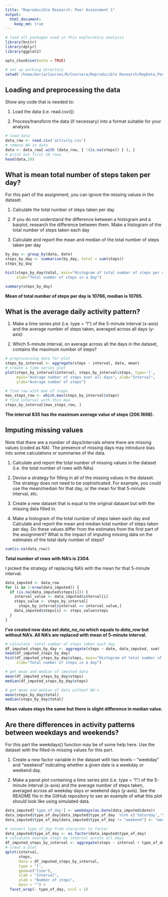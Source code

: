 ```yaml
---
title: "Reproducible Research: Peer Assessment 1"
output: 
  html_document:
    keep_md: true
---
```

```r
# load all packages used in this exploratory analysis
library(knitr)
library(dplyr)
library(ggplot2)
```


```r
opts_chunk$set(echo = TRUE)
```


```r
# set up working directory
setwd('/home/daria/Courses/R/Coursera/Reproducible Research/RepData_PeerAssessment1')
```


## Loading and preprocessing the data

Show any code that is needed to:

1. Load the data (i.e. read.csv())

2. Process/transform the data (if necessary) into a format suitable for your analysis

```r
# load data
data_row <- read.csv('activity.csv')
# remove NA in data
data <- data_row[ with (data_row, { !(is.na(steps)) } ), ]
# print out first 20 rows
head(data,20)
```


## What is mean total number of steps taken per day?

For this part of the assignment, you can ignore the missing values in the dataset.

1. Calculate the total number of steps taken per day

2. If you do not understand the difference between a histogram and a barplot, research the difference between them. Make a histogram of the total number of steps taken each day

3. Calculate and report the mean and median of the total number of steps taken per day

```r
by_day <- group_by(data, date)
steps_by_day <- summarise(by_day, total = sum(steps))
steps_by_day
```

```r
hist(steps_by_day$total, main="Histogram of total number of steps per day", 
     xlab="Total number of steps in a day")
```

```r
summary(steps_by_day)
```
**Mean of total number of steps per day is 10766, median is 10765.**

## What is the average daily activity pattern?

1. Make a time series plot (i.e. type = "l") of the 5-minute interval (x-axis) and the average number of steps taken, averaged across all days (y-axis)

2. Which 5-minute interval, on average across all the days in the dataset, contains the maximum number of steps?

```r
# preprocessing data for plot
steps_by_interval <- aggregate(steps ~ interval, data, mean)
# create a time series plot 
plot(steps_by_interval$interval, steps_by_interval$steps, type='l', 
     main="Average number of steps over all days", xlab="Interval", 
     ylab="Average number of steps")
```

```r
# find row with max of steps
max_steps_row <- which.max(steps_by_interval$steps)
# find interval with this max
steps_by_interval[max_steps_row, ]
```

**The interval 835 has the maximum average value of steps (206.1698).**

## Imputing missing values

Note that there are a number of days/intervals where there are missing values (coded as NA). The presence of missing days may introduce bias into some calculations or summaries of the data.

1. Calculate and report the total number of missing values in the dataset (i.e. the total number of rows with NAs)

2. Devise a strategy for filling in all of the missing values in the dataset. The strategy does not need to be sophisticated. For example, you could use the mean/median for that day, or the mean for that 5-minute interval, etc.

3. Create a new dataset that is equal to the original dataset but with the missing data filled in.

4. Make a histogram of the total number of steps taken each day and Calculate and report the mean and median total number of steps taken per day. Do these values differ from the estimates from the first part of the assignment? What is the impact of imputing missing data on the estimates of the total daily number of steps?

```r
sum(is.na(data_row))
```

**Total number of rows with NA's is 2304.**

I picked the strategy of replacing NA's with the mean for that 5-minute interval.

```r
data_imputed <- data_row
for (i in 1:nrow(data_imputed)) {
  if (is.na(data_imputed$steps[i])) {
    interval_value <- data_imputed$interval[i]
    steps_value <- steps_by_interval[
      steps_by_interval$interval == interval_value,]
    data_imputed$steps[i] <- steps_value$steps
  }
}
```

**I've created new data set *data_no_na* which equals to *data_row* but without NA's. All NA's are replaced with mean of 5-minute interval.**

```r
# calculate  total number of steps taken each day
df_imputed_steps_by_day <- aggregate(steps ~ date, data_imputed, sum)
head(df_imputed_steps_by_day)
hist(df_imputed_steps_by_day$steps, main="Histogram of total number of steps per day (imputed)", 
     xlab="Total number of steps in a day")
```


```r
# get mean and median of imputed data
mean(df_imputed_steps_by_day$steps)
median(df_imputed_steps_by_day$steps)
```

```r
# get mean and median of data without NA's
mean(steps_by_day$total)
median(steps_by_day$total)
```

**Mean values stays the same but there is slight difference in median value.**

## Are there differences in activity patterns between weekdays and weekends?

For this part the weekdays() function may be of some help here. Use the dataset with the filled-in missing values for this part.

1. Create a new factor variable in the dataset with two levels – “weekday” and “weekend” indicating whether a given date is a weekday or weekend day.

2. Make a panel plot containing a time series plot (i.e. type = "l") of the 5-minute interval (x-axis) and the average number of steps taken, averaged across all weekday days or weekend days (y-axis). See the README file in the GitHub repository to see an example of what this plot should look like using simulated data.

```r
data_imputed['type_of_day'] <- weekdays(as.Date(data_imputed$date))
data_imputed$type_of_day[data_imputed$type_of_day  %in% c('Saturday','Sunday') ] <- "weekend"
data_imputed$type_of_day[data_imputed$type_of_day != "weekend"] <- "weekday"
```



```r
# convert type_of_day from character to factor
data_imputed$type_of_day <- as.factor(data_imputed$type_of_day)
# calculate average steps by interval across all days
df_imputed_steps_by_interval <- aggregate(steps ~ interval + type_of_day, data_imputed, mean)
# creat a plot
qplot(interval, 
      steps, 
      data = df_imputed_steps_by_interval, 
      type = 'l', 
      geom=c("line"),
      xlab = "Interval", 
      ylab = "Number of steps", 
      main = "") +
  facet_wrap(~ type_of_day, ncol = 1)
```

